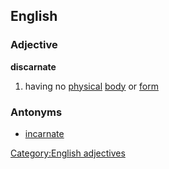 ==English==
===Adjective===
[[Category:English adjectives]]
'''discarnate'''
# having no [[physical]] [[body]] or [[form]]
===Antonyms===
*[[incarnate]]